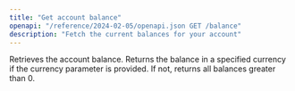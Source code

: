 ```yaml
---
title: "Get account balance"
openapi: "/reference/2024-02-05/openapi.json GET /balance"
description: "Fetch the current balances for your account"
---
```


Retrieves the account balance. Returns the balance in a specified currency if the currency parameter is provided. If not, returns all balances greater than 0.
